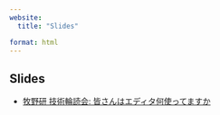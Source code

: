 ```yaml
---
website:
  title: "Slides"

format: html
---
```


## Slides

- [牧野研 技術輪読会: 皆さんはエディタ何使ってますか](tech-circle/tech-circle-20230425.qmd)

